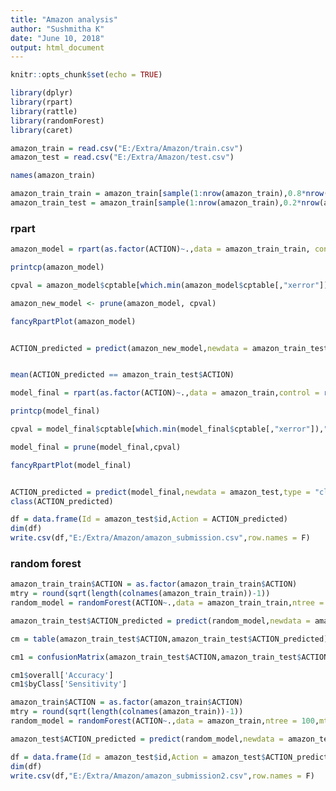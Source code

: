 ---
title: "Amazon analysis"
author: "Sushmitha K"
date: "June 10, 2018"
output: html_document
---

```{r setup, include=FALSE}
knitr::opts_chunk$set(echo = TRUE)

library(dplyr)
library(rpart)
library(rattle)
library(randomForest)
library(caret)


```


```{r}

amazon_train = read.csv("E:/Extra/Amazon/train.csv")
amazon_test = read.csv("E:/Extra/Amazon/test.csv")

names(amazon_train)

```


```{r}

amazon_train_train = amazon_train[sample(1:nrow(amazon_train),0.8*nrow(amazon_train)),]
amazon_train_test = amazon_train[sample(1:nrow(amazon_train),0.2*nrow(amazon_train)),]

```


### rpart

```{r}

amazon_model = rpart(as.factor(ACTION)~.,data = amazon_train_train, control = rpart.control(cp = 0))

printcp(amazon_model)

cpval = amazon_model$cptable[which.min(amazon_model$cptable[,"xerror"]),"CP"]

amazon_new_model <- prune(amazon_model, cpval)

fancyRpartPlot(amazon_model)


ACTION_predicted = predict(amazon_new_model,newdata = amazon_train_test %>% select(-ACTION),type = "class")


mean(ACTION_predicted == amazon_train_test$ACTION)
```


```{r}


model_final = rpart(as.factor(ACTION)~.,data = amazon_train,control = rpart.control(cp = 0))

printcp(model_final)

cpval = model_final$cptable[which.min(model_final$cptable[,"xerror"]),"CP"]

model_final = prune(model_final,cpval)

fancyRpartPlot(model_final)


ACTION_predicted = predict(model_final,newdata = amazon_test,type = "class")
class(ACTION_predicted)

df = data.frame(Id = amazon_test$id,Action = ACTION_predicted)
dim(df)
write.csv(df,"E:/Extra/Amazon/amazon_submission.csv",row.names = F)
```

##################

### random forest

```{r}

amazon_train_train$ACTION = as.factor(amazon_train_train$ACTION)
mtry = round(sqrt(length(colnames(amazon_train_train))-1))
random_model = randomForest(ACTION~.,data = amazon_train_train,ntree = 10,mtry = mtry)

amazon_train_test$ACTION_predicted = predict(random_model,newdata = amazon_train_test,type = "class")

cm = table(amazon_train_test$ACTION,amazon_train_test$ACTION_predicted)

cm1 = confusionMatrix(amazon_train_test$ACTION,amazon_train_test$ACTION_predicted,positive = '1')

cm1$overall['Accuracy']
cm1$byClass['Sensitivity']
```

```{r}
amazon_train$ACTION = as.factor(amazon_train$ACTION)
mtry = round(sqrt(length(colnames(amazon_train))-1))
random_model = randomForest(ACTION~.,data = amazon_train,ntree = 100,mtry = mtry)

amazon_test$ACTION_predicted = predict(random_model,newdata = amazon_test,type = "class")

df = data.frame(Id = amazon_test$id,Action = amazon_test$ACTION_predicted)
dim(df)
write.csv(df,"E:/Extra/Amazon/amazon_submission2.csv",row.names = F)
```

